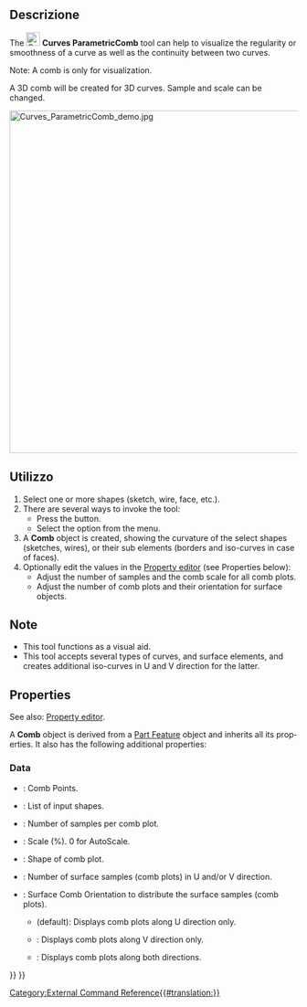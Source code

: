 <languages/>

<div lang="en" dir="ltr" class="mw-content-ltr">
{{Docnav
|[[Curves_ParametricBlendCurve|ParametricBlendCurve]]
|[[Curves_CurveOnSurface|CurveOnSurface]]
|[[Curves_Workbench|Curves]]
|IconL=Curves_ParametricBlendCurve.svg
|IconR=Curves_CurveOnSurface.svg
|IconC=Curves_workbench_icon.svg
}}
</div>

<div lang="en" dir="ltr" class="mw-content-ltr">
{{GuiCommand
|Name=Curves ParametricComb
|MenuLocation=Curves → Comb plot
|Workbenches=[[Curves_Workbench|Curves]]
}}
</div>

<span id="Description"></span>
==Descrizione==

<div lang="en" dir="ltr" class="mw-content-ltr">
The [[Image:Curves_ParametricComb.svg|24px]] '''Curves ParametricComb''' tool can help to visualize the regularity or smoothness of a curve as well as the continuity between two curves.
</div>

<div lang="en" dir="ltr" class="mw-content-ltr">
Note: A comb is only for visualization.
</div>

<div lang="en" dir="ltr" class="mw-content-ltr">
A 3D comb will be created for 3D curves. Sample and scale can be changed.
</div>

<div lang="en" dir="ltr" class="mw-content-ltr">
[[File:Curves_ParametricComb_demo.jpg|600px]]
{{Caption|Above: a curve before (left) and after (right) the application of this tool}}
</div>

<span id="Usage"></span>
==Utilizzo==

<div lang="en" dir="ltr" class="mw-content-ltr">
# Select one or more shapes (sketch, wire, face, etc.).
# There are several ways to invoke the tool:
#* Press the {{Button|[[Image:Curves_ParametricComb.svg|16px]] [[Curves_ParametricComb|Comb plot]]}} button.
#* Select the {{MenuCommand|Curves → [[Image:Curves_ParametricComb.svg|16px]] Comb plot}} option from the menu.
# A '''Comb''' object is created, showing the curvature of the select shapes (sketches, wires), or their sub elements (borders and iso-curves in case of faces).
# Optionally edit the values in the [[Property_editor|Property editor]] (see Properties below):
#* Adjust the number of samples and the comb scale for all comb plots. 
#* Adjust the number of comb plots and their orientation for surface objects.
</div>

<span id="Notes"></span>
==Note==

<div lang="en" dir="ltr" class="mw-content-ltr">
* This tool functions as a visual aid.
* This tool accepts several types of curves, and surface elements, and creates additional iso-curves in U and V direction for the latter.
</div>

<div lang="en" dir="ltr" class="mw-content-ltr">
==Properties==
</div>

<div lang="en" dir="ltr" class="mw-content-ltr">
See also: [[Property_editor|Property editor]].
</div>

<div lang="en" dir="ltr" class="mw-content-ltr">
A '''Comb''' object is derived from a [[Part_Feature|Part Feature]] object and inherits all its properties. It also has the following additional properties:
</div>

<div lang="en" dir="ltr" class="mw-content-ltr">
===Data===
</div>

<div lang="en" dir="ltr" class="mw-content-ltr">
{{TitleProperty|Comb}}
</div>

<div lang="en" dir="ltr" class="mw-content-ltr">
* {{PropertyData|Comb Points|VectorList}}: Comb Points.
* {{PropertyData|Edge|LinkSubList}}: List of input shapes.
* {{PropertyData|Samples|IntegerConstraint}}: Number of samples per comb plot.
* {{PropertyData|Scale|Float}}: Scale (%). 0 for AutoScale.
* {{PropertyData|Shape|PartShape}}: Shape of comb plot.
</div>

<div lang="en" dir="ltr" class="mw-content-ltr">
{{TitleProperty|Surface}}
</div>

<div lang="en" dir="ltr" class="mw-content-ltr">
* {{PropertyData|Number|Integer}}: Number of surface samples (comb plots) in U and/or V direction.
* {{PropertyData|Orientation|Enumeration}}: Surface Comb Orientation to distribute the surface samples (comb plots).
** {{Value|U}} (default): Displays comb plots along U direction only.
** {{Value|V}}: Displays comb plots along V direction only.
** {{Value|UV}}: Displays comb plots along both directions.
</div>


<div lang="en" dir="ltr" class="mw-content-ltr">
{{Docnav
|[[Curves_ParametricBlendCurve|ParametricBlendCurve]]
|[[Curves_CurveOnSurface|CurveOnSurface]]
|[[Curves_Workbench|Curves]]
|IconL=Curves_ParametricBlendCurve.svg
|IconR=Curves_CurveOnSurface.svg
|IconC=Curves_workbench_icon.svg
}}
</div>

{{Curves Tools navi{{#translation:}}}}
{{Userdocnavi{{#translation:}}}}
[[Category:External Command Reference{{#translation:}}]]
